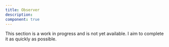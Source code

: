 ```yaml
---
title: Observer
description:
component: true
---
```


This section is a work in progress and is not yet available. I aim to complete it as quickly as possible.
